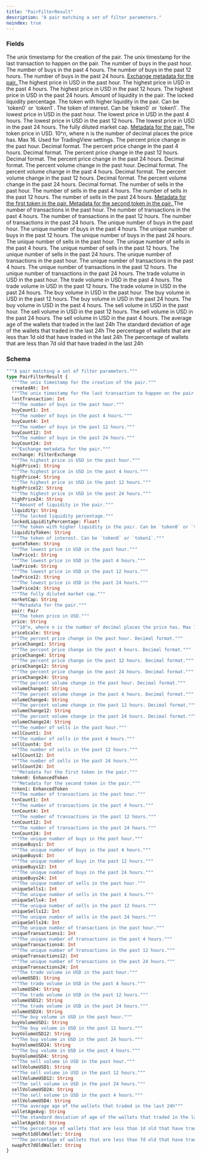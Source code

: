 ```yaml
---
title: "PairFilterResult"
description: "A pair matching a set of filter parameters."
noindex: true
---
```


### Fields

<ResponseField name="createdAt" type="Int">
  The unix timestamp for the creation of the pair.
</ResponseField>

<ResponseField name="lastTransaction" type="Int">
  The unix timestamp for the last transaction to happen on the pair.
</ResponseField>

<ResponseField name="buyCount1" type="Int">
  The number of buys in the past hour.
</ResponseField>

<ResponseField name="buyCount4" type="Int">
  The number of buys in the past 4 hours.
</ResponseField>

<ResponseField name="buyCount12" type="Int">
  The number of buys in the past 12 hours.
</ResponseField>

<ResponseField name="buyCount24" type="Int">
  The number of buys in the past 24 hours.
</ResponseField>

<a href="/api-reference/types/filterexchange">
  <ResponseField name="exchange" type="FilterExchange">
    Exchange metadata for the pair.
  </ResponseField>
</a>

<ResponseField name="highPrice1" type="String">
  The highest price in USD in the past hour.
</ResponseField>

<ResponseField name="highPrice4" type="String">
  The highest price in USD in the past 4 hours.
</ResponseField>

<ResponseField name="highPrice12" type="String">
  The highest price in USD in the past 12 hours.
</ResponseField>

<ResponseField name="highPrice24" type="String">
  The highest price in USD in the past 24 hours.
</ResponseField>

<ResponseField name="liquidity" type="String">
  Amount of liquidity in the pair.
</ResponseField>

<ResponseField name="lockedLiquidityPercentage" type="Float!" required>
  The locked liquidity percentage.
</ResponseField>

<ResponseField name="liquidityToken" type="String">
  The token with higher liquidity in the pair. Can be `token0` or `token1`.
</ResponseField>

<ResponseField name="quoteToken" type="String">
  The token of interest. Can be `token0` or `token1`.
</ResponseField>

<ResponseField name="lowPrice1" type="String">
  The lowest price in USD in the past hour.
</ResponseField>

<ResponseField name="lowPrice4" type="String">
  The lowest price in USD in the past 4 hours.
</ResponseField>

<ResponseField name="lowPrice12" type="String">
  The lowest price in USD in the past 12 hours.
</ResponseField>

<ResponseField name="lowPrice24" type="String">
  The lowest price in USD in the past 24 hours.
</ResponseField>

<ResponseField name="marketCap" type="String">
  The fully diluted market cap.
</ResponseField>

<a href="/api-reference/types/pair">
  <ResponseField name="pair" type="Pair">
    Metadata for the pair.
  </ResponseField>
</a>

<ResponseField name="price" type="String">
  The token price in USD.
</ResponseField>

<ResponseField name="priceScale" type="String">
  10^n, where n is the number of decimal places the price has. Max 16. Used for TradingView settings.
</ResponseField>

<ResponseField name="priceChange1" type="String">
  The percent price change in the past hour. Decimal format.
</ResponseField>

<ResponseField name="priceChange4" type="String">
  The percent price change in the past 4 hours. Decimal format.
</ResponseField>

<ResponseField name="priceChange12" type="String">
  The percent price change in the past 12 hours. Decimal format.
</ResponseField>

<ResponseField name="priceChange24" type="String">
  The percent price change in the past 24 hours. Decimal format.
</ResponseField>

<ResponseField name="volumeChange1" type="String">
  The percent volume change in the past hour. Decimal format.
</ResponseField>

<ResponseField name="volumeChange4" type="String">
  The percent volume change in the past 4 hours. Decimal format.
</ResponseField>

<ResponseField name="volumeChange12" type="String">
  The percent volume change in the past 12 hours. Decimal format.
</ResponseField>

<ResponseField name="volumeChange24" type="String">
  The percent volume change in the past 24 hours. Decimal format.
</ResponseField>

<ResponseField name="sellCount1" type="Int">
  The number of sells in the past hour.
</ResponseField>

<ResponseField name="sellCount4" type="Int">
  The number of sells in the past 4 hours.
</ResponseField>

<ResponseField name="sellCount12" type="Int">
  The number of sells in the past 12 hours.
</ResponseField>

<ResponseField name="sellCount24" type="Int">
  The number of sells in the past 24 hours.
</ResponseField>

<a href="/api-reference/types/enhancedtoken">
  <ResponseField name="token0" type="EnhancedToken">
    Metadata for the first token in the pair.
  </ResponseField>
</a>

<a href="/api-reference/types/enhancedtoken">
  <ResponseField name="token1" type="EnhancedToken">
    Metadata for the second token in the pair.
  </ResponseField>
</a>

<ResponseField name="txnCount1" type="Int">
  The number of transactions in the past hour.
</ResponseField>

<ResponseField name="txnCount4" type="Int">
  The number of transactions in the past 4 hours.
</ResponseField>

<ResponseField name="txnCount12" type="Int">
  The number of transactions in the past 12 hours.
</ResponseField>

<ResponseField name="txnCount24" type="Int">
  The number of transactions in the past 24 hours.
</ResponseField>

<ResponseField name="uniqueBuys1" type="Int">
  The unique number of buys in the past hour.
</ResponseField>

<ResponseField name="uniqueBuys4" type="Int">
  The unique number of buys in the past 4 hours.
</ResponseField>

<ResponseField name="uniqueBuys12" type="Int">
  The unique number of buys in the past 12 hours.
</ResponseField>

<ResponseField name="uniqueBuys24" type="Int">
  The unique number of buys in the past 24 hours.
</ResponseField>

<ResponseField name="uniqueSells1" type="Int">
  The unique number of sells in the past hour.
</ResponseField>

<ResponseField name="uniqueSells4" type="Int">
  The unique number of sells in the past 4 hours.
</ResponseField>

<ResponseField name="uniqueSells12" type="Int">
  The unique number of sells in the past 12 hours.
</ResponseField>

<ResponseField name="uniqueSells24" type="Int">
  The unique number of sells in the past 24 hours.
</ResponseField>

<ResponseField name="uniqueTransactions1" type="Int">
  The unique number of transactions in the past hour.
</ResponseField>

<ResponseField name="uniqueTransactions4" type="Int">
  The unique number of transactions in the past 4 hours.
</ResponseField>

<ResponseField name="uniqueTransactions12" type="Int">
  The unique number of transactions in the past 12 hours.
</ResponseField>

<ResponseField name="uniqueTransactions24" type="Int">
  The unique number of transactions in the past 24 hours.
</ResponseField>

<ResponseField name="volumeUSD1" type="String">
  The trade volume in USD in the past hour.
</ResponseField>

<ResponseField name="volumeUSD4" type="String">
  The trade volume in USD in the past 4 hours.
</ResponseField>

<ResponseField name="volumeUSD12" type="String">
  The trade volume in USD in the past 12 hours.
</ResponseField>

<ResponseField name="volumeUSD24" type="String">
  The trade volume in USD in the past 24 hours.
</ResponseField>

<ResponseField name="buyVolumeUSD1" type="String">
  The buy volume in USD in the past hour.
</ResponseField>

<ResponseField name="buyVolumeUSD12" type="String">
  The buy volume in USD in the past 12 hours.
</ResponseField>

<ResponseField name="buyVolumeUSD24" type="String">
  The buy volume in USD in the past 24 hours.
</ResponseField>

<ResponseField name="buyVolumeUSD4" type="String">
  The buy volume in USD in the past 4 hours.
</ResponseField>

<ResponseField name="sellVolumeUSD1" type="String">
  The sell volume in USD in the past hour.
</ResponseField>

<ResponseField name="sellVolumeUSD12" type="String">
  The sell volume in USD in the past 12 hours.
</ResponseField>

<ResponseField name="sellVolumeUSD24" type="String">
  The sell volume in USD in the past 24 hours.
</ResponseField>

<ResponseField name="sellVolumeUSD4" type="String">
  The sell volume in USD in the past 4 hours.
</ResponseField>

<ResponseField name="walletAgeAvg" type="String">
  The average age of the wallets that traded in the last 24h
</ResponseField>

<ResponseField name="walletAgeStd" type="String">
  The standard deviation of age of the wallets that traded in the last 24h
</ResponseField>

<ResponseField name="swapPct1dOldWallet" type="String">
  The percentage of wallets that are less than 1d old that have traded in the last 24h
</ResponseField>

<ResponseField name="swapPct7dOldWallet" type="String">
  The percentage of wallets that are less than 7d old that have traded in the last 24h
</ResponseField>

### Schema


```graphql 
"""A pair matching a set of filter parameters."""
type PairFilterResult {
  """The unix timestamp for the creation of the pair."""
  createdAt: Int
  """The unix timestamp for the last transaction to happen on the pair."""
  lastTransaction: Int
  """The number of buys in the past hour."""
  buyCount1: Int
  """The number of buys in the past 4 hours."""
  buyCount4: Int
  """The number of buys in the past 12 hours."""
  buyCount12: Int
  """The number of buys in the past 24 hours."""
  buyCount24: Int
  """Exchange metadata for the pair."""
  exchange: FilterExchange
  """The highest price in USD in the past hour."""
  highPrice1: String
  """The highest price in USD in the past 4 hours."""
  highPrice4: String
  """The highest price in USD in the past 12 hours."""
  highPrice12: String
  """The highest price in USD in the past 24 hours."""
  highPrice24: String
  """Amount of liquidity in the pair."""
  liquidity: String
  """The locked liquidity percentage."""
  lockedLiquidityPercentage: Float!
  """The token with higher liquidity in the pair. Can be `token0` or `token1`."""
  liquidityToken: String
  """The token of interest. Can be `token0` or `token1`."""
  quoteToken: String
  """The lowest price in USD in the past hour."""
  lowPrice1: String
  """The lowest price in USD in the past 4 hours."""
  lowPrice4: String
  """The lowest price in USD in the past 12 hours."""
  lowPrice12: String
  """The lowest price in USD in the past 24 hours."""
  lowPrice24: String
  """The fully diluted market cap."""
  marketCap: String
  """Metadata for the pair."""
  pair: Pair
  """The token price in USD."""
  price: String
  """10^n, where n is the number of decimal places the price has. Max 16. Used for TradingView settings."""
  priceScale: String
  """The percent price change in the past hour. Decimal format."""
  priceChange1: String
  """The percent price change in the past 4 hours. Decimal format."""
  priceChange4: String
  """The percent price change in the past 12 hours. Decimal format."""
  priceChange12: String
  """The percent price change in the past 24 hours. Decimal format."""
  priceChange24: String
  """The percent volume change in the past hour. Decimal format."""
  volumeChange1: String
  """The percent volume change in the past 4 hours. Decimal format."""
  volumeChange4: String
  """The percent volume change in the past 12 hours. Decimal format."""
  volumeChange12: String
  """The percent volume change in the past 24 hours. Decimal format."""
  volumeChange24: String
  """The number of sells in the past hour."""
  sellCount1: Int
  """The number of sells in the past 4 hours."""
  sellCount4: Int
  """The number of sells in the past 12 hours."""
  sellCount12: Int
  """The number of sells in the past 24 hours."""
  sellCount24: Int
  """Metadata for the first token in the pair."""
  token0: EnhancedToken
  """Metadata for the second token in the pair."""
  token1: EnhancedToken
  """The number of transactions in the past hour."""
  txnCount1: Int
  """The number of transactions in the past 4 hours."""
  txnCount4: Int
  """The number of transactions in the past 12 hours."""
  txnCount12: Int
  """The number of transactions in the past 24 hours."""
  txnCount24: Int
  """The unique number of buys in the past hour."""
  uniqueBuys1: Int
  """The unique number of buys in the past 4 hours."""
  uniqueBuys4: Int
  """The unique number of buys in the past 12 hours."""
  uniqueBuys12: Int
  """The unique number of buys in the past 24 hours."""
  uniqueBuys24: Int
  """The unique number of sells in the past hour."""
  uniqueSells1: Int
  """The unique number of sells in the past 4 hours."""
  uniqueSells4: Int
  """The unique number of sells in the past 12 hours."""
  uniqueSells12: Int
  """The unique number of sells in the past 24 hours."""
  uniqueSells24: Int
  """The unique number of transactions in the past hour."""
  uniqueTransactions1: Int
  """The unique number of transactions in the past 4 hours."""
  uniqueTransactions4: Int
  """The unique number of transactions in the past 12 hours."""
  uniqueTransactions12: Int
  """The unique number of transactions in the past 24 hours."""
  uniqueTransactions24: Int
  """The trade volume in USD in the past hour."""
  volumeUSD1: String
  """The trade volume in USD in the past 4 hours."""
  volumeUSD4: String
  """The trade volume in USD in the past 12 hours."""
  volumeUSD12: String
  """The trade volume in USD in the past 24 hours."""
  volumeUSD24: String
  """The buy volume in USD in the past hour."""
  buyVolumeUSD1: String
  """The buy volume in USD in the past 12 hours."""
  buyVolumeUSD12: String
  """The buy volume in USD in the past 24 hours."""
  buyVolumeUSD24: String
  """The buy volume in USD in the past 4 hours."""
  buyVolumeUSD4: String
  """The sell volume in USD in the past hour."""
  sellVolumeUSD1: String
  """The sell volume in USD in the past 12 hours."""
  sellVolumeUSD12: String
  """The sell volume in USD in the past 24 hours."""
  sellVolumeUSD24: String
  """The sell volume in USD in the past 4 hours."""
  sellVolumeUSD4: String
  """The average age of the wallets that traded in the last 24h"""
  walletAgeAvg: String
  """The standard deviation of age of the wallets that traded in the last 24h"""
  walletAgeStd: String
  """The percentage of wallets that are less than 1d old that have traded in the last 24h"""
  swapPct1dOldWallet: String
  """The percentage of wallets that are less than 7d old that have traded in the last 24h"""
  swapPct7dOldWallet: String
}
```
